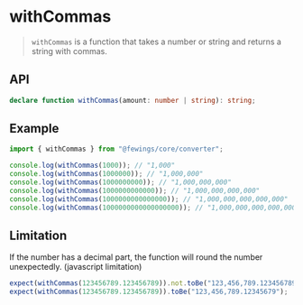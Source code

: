 # withCommas

> `withCommas` is a function that takes a number or string and returns a string with commas.

## API

```ts
declare function withCommas(amount: number | string): string;
```

## Example

```ts
import { withCommas } from "@fewings/core/converter";

console.log(withCommas(1000)); // "1,000"
console.log(withCommas(1000000)); // "1,000,000"
console.log(withCommas(1000000000)); // "1,000,000,000"
console.log(withCommas(1000000000000)); // "1,000,000,000,000"
console.log(withCommas(1000000000000000)); // "1,000,000,000,000,000"
console.log(withCommas(1000000000000000000)); // "1,000,000,000,000,000,000"
```

## Limitation

If the number has a decimal part, the function will round the number unexpectedly. (javascript limitation)

```ts
expect(withCommas(123456789.123456789)).not.toBe("123,456,789.123456789");
expect(withCommas(123456789.123456789)).toBe("123,456,789.12345679");
```
